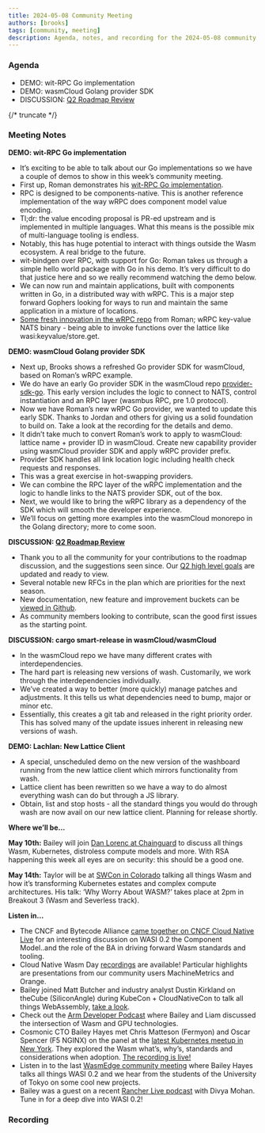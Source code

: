 ```yaml
---
title: 2024-05-08 Community Meeting
authors: [brooks]
tags: [community, meeting]
description: Agenda, notes, and recording for the 2024-05-08 community meeting
---
```



### Agenda

- DEMO: wit-RPC Go implementation
- DEMO: wasmCloud Golang provider SDK
- DISCUSSION: [Q2 Roadmap Review](https://github.com/orgs/wasmCloud/projects/7/views/10)

{/* truncate */}

### Meeting Notes

**DEMO: wit-RPC Go implementation**
- It’s exciting to be able to talk about our Go implementations so we have a couple of demos to show in this week’s community meeting.
- First up, Roman demonstrates his [wit-RPC Go implementation](https://github.com/wrpc/wrpc/tree/main/examples/go).
- RPC is designed to be components-native. This is another reference implementation of the way wRPC does component model value encoding.
- Tl;dr: the value encoding proposal is PR-ed upstream and is implemented in multiple languages. What this means is the possible mix of multi-language tooling is endless.
- Notably, this has huge potential to interact with things outside the Wasm ecosystem. A real bridge to the future.
- wit-bindgen over RPC, with support for Go: Roman takes us through a simple hello world package with Go in his demo. It’s very difficult to do that justice here and so we really recommend watching the demo below.
- We can now run and maintain applications, built with components written in Go, in a distributed way with wRPC. This is a major step forward Gophers looking for ways to run and maintain the same application in a mixture of locations.
- [Some fresh innovation in the wRPC repo](https://github.com/wrpc/wrpc) from Roman; wRPC key-value NATS binary - being able to invoke functions over the lattice like wasi:keyvalue/store.get.

**DEMO: wasmCloud Golang provider SDK**
- Next up, Brooks shows a refreshed Go provider SDK for wasmCloud, based on Roman’s wRPC example.
- We do have an early Go provider SDK in the wasmCloud repo [provider-sdk-go](https://github.com/wasmCloud/provider-sdk-go/pull/9). This early version includes the logic to connect to NATS, control instantiation and an RPC layer (wasmbus RPC, pre 1.0 protocol).
- Now we have Roman’s new wRPC Go provider, we wanted to update this early SDK. Thanks to Jordan and others for giving us a solid foundation to build on. Take a look at the recording for the details and demo.
- It didn’t take much to convert Roman’s work to apply to wasmCloud: lattice name + provider ID in wasmCloud. Create new capability provider using wasmCloud provider SDK and apply wRPC provider prefix.
- Provider SDK handles all link location logic including health check requests and responses.
- This was a great exercise in hot-swapping providers.
- We can combine the RPC layer of the wRPC implementation and the logic to handle links to the NATS provider SDK, out of the box.
- Next, we would like to bring the wRPC library as a dependency of the SDK which will smooth the developer experience.
- We’ll focus on getting more examples into the wasmCloud monorepo in the Golang directory; more to come soon.

**DISCUSSION: [Q2 Roadmap Review](https://github.com/orgs/wasmCloud/projects/7/views/10)**
- Thank you to all the community for your contributions to the roadmap discussion, and the suggestions seen since. Our [Q2 high level goals](https://github.com/orgs/wasmCloud/projects/7/views/10) are updated and ready to view.
- Several notable new RFCs in the plan which are priorities for the next season.
- New documentation, new feature and improvement buckets can be [viewed in Github](https://github.com/orgs/wasmCloud/projects/7).
- As community members looking to contribute, scan the good first issues as the starting point.

**DISCUSSION: cargo smart-release in wasmCloud/wasmCloud**
- In the wasmCloud repo we have many different crates with interdependencies.
- The hard part is releasing new versions of wash. Customarily, we work through the interdependencies individually.
- We’ve created a way to better (more quickly) manage patches and adjustments. It this tells us what dependencies need to bump, major or minor etc.
- Essentially, this creates a git tab and released in the right priority order. This has solved many of the update issues inherent in releasing new versions of wash.

**DEMO: Lachlan: New Lattice Client**
- A special, unscheduled demo on the new version of the washboard running from the new lattice client which mirrors functionality from wash.
- Lattice client has been rewritten so we have a way to do almost everything wash can do but through a JS library.
- Obtain, list and stop hosts - all the standard things you would do through wash are now avail on our new lattice client. Planning for release shortly.

**Where we’ll be…**

**May 10th:** Bailey will join [Dan Lorenc at Chainguard](https://www.linkedin.com/events/chainguardxcosmonic-wasmcloud-d7191086372173086720/about/) to discuss all things Wasm, Kubernetes, distroless compute models and more. With RSA happening this week all eyes are on security: this should be a good one.

**May 14th:** Taylor will be at [SWCon in Colorado](https://www.sw2con.com/#agenda) talking all things Wasm and how it’s transforming Kubernetes estates and complex compute architectures. His talk: ‘Why Worry About WASM?’ takes place at 2pm in Breakout 3 (Wasm and Severless track).

**Listen in…**

- The CNCF and Bytecode Alliance [came together on CNCF Cloud Native Live](https://www.youtube.com/watch?v=5Nv51foQ1mQ) for an interesting discussion on WASI 0.2 the Component Model..and the role of the BA in driving forward Wasm standards and tooling.
- Cloud Native Wasm Day [recordings](https://youtube.com/playlist?list=PLj6h78yzYM2MQteKoXxICTWiUdZYEw6RI&feature=shared) are available! Particular highlights are presentations from our community users MachineMetrics and Orange.
- Bailey joined Matt Butcher and industry analyst Dustin Kirkland on theCube (SiliconAngle) during KubeCon + CloudNativeCon to talk all things WebAssembly, [take a look](https://www.youtube.com/watch?v=XU4TVukPs8g).
- Check out the [Arm Developer Podcast](https://www.youtube.com/watch?v=iDTHXGuqXAI) where Bailey and Liam discussed the intersection of Wasm and GPU technologies.
- Cosmonic CTO Bailey Hayes met Chris Matteson (Fermyon) and Oscar Spencer (F5 NGINX) on the panel at the [latest Kubernetes meetup in New York](https://www.meetup.com/new-york-kubernetes-meetup/events/297886914/). They explored the Wasm what’s, why’s, standards and considerations when adoption. [The recording is live!](https://youtu.be/ThcQNR-aVvI)
- Listen in to the last [WasmEdge community meeting](https://youtu.be/ttiE7g2Ojuk) where Bailey Hayes talks all things WASI 0.2 and we hear from the students of the University of Tokyo on some cool new projects.
- Bailey was a guest on a recent [Rancher Live podcast](https://www.youtube.com/watch?v=SPdzvL59tIA) with Divya Mohan. Tune in for a deep dive into WASI 0.2!

### Recording

<YouTube url="https://www.youtube.com/watch?v=Zf70hiAqxz0" />
